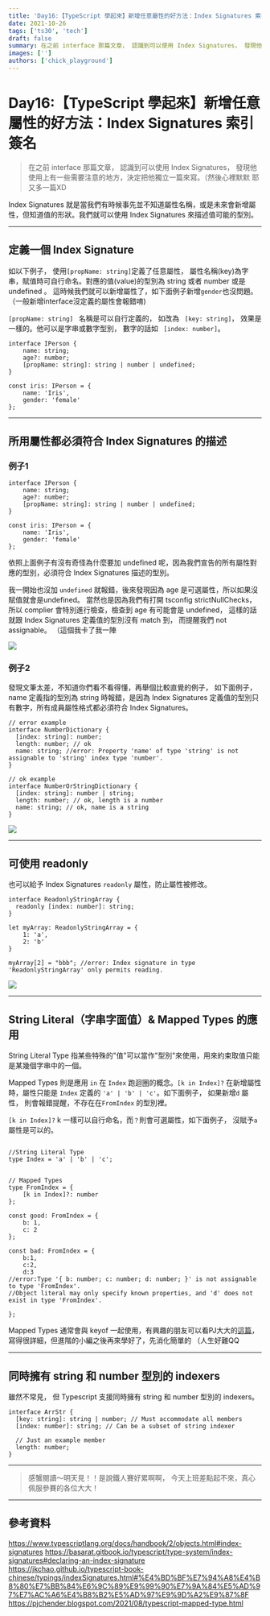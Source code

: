 ```yaml
---
title: 'Day16:【TypeScript 學起來】新增任意屬性的好方法：Index Signatures 索引簽名'
date: 2021-10-26
tags: ['ts30', 'tech']
draft: false
summary: 在之前 interface 那篇文章， 認識到可以使用 Index Signatures， 發現他使用上有一些需要注意的地方，決定把他獨立一篇來寫。（然後心裡默默 耶 又多一篇XD
images: ['']
authors: ['chick_playground']
---
```


# Day16:【TypeScript 學起來】新增任意屬性的好方法：Index Signatures 索引簽名

> 在之前 interface 那篇文章， 認識到可以使用 Index Signatures， 發現他使用上有一些需要注意的地方，決定把他獨立一篇來寫。（然後心裡默默 耶 又多一篇XD

Index Signatures 就是當我們有時候事先並不知道屬性名稱，或是未來會新增屬性，但知道值的形狀。我們就可以使用 Index Signatures 來描述值可能的型別。

---

## 定義一個 Index Signature

如以下例子， 使用`[propName: string]`定義了任意屬性， 屬性名稱(key)為字串，賦值時可自行命名。對應的值(value)的型別為 string 或者 number 或是 undefined 。 這時候我們就可以新增屬性了，如下面例子新增`gender`也沒問題。（一般新增interface沒定義的屬性會報錯唷)

`[propName: string] ` 名稱是可以自行定義的， 如改為 ` [key: string]`， 效果是一樣的。他可以是字串或數字型別， 數字的話如 ` [index: number]`。

```typescript=
interface IPerson {
    name: string;
    age?: number;
    [propName: string]: string | number | undefined;
}

const iris: IPerson = {
    name: 'Iris',
    gender: 'female'
};
```

---

## 所用屬性都必須符合 Index Signatures 的描述

### 例子1

```typescript=
interface IPerson {
    name: string;
    age?: number;
    [propName: string]: string | number | undefined;
}

const iris: IPerson = {
    name: 'Iris',
    gender: 'female'
};
```

依照上面例子有沒有奇怪為什麼要加 undefined 呢，因為我們宣告的所有屬性對應的型別，必須符合 Index Signatures 描述的型別。

我一開始也沒加 `undefined` 就報錯，後來發現因為 age 是可選屬性，所以如果沒賦值就會是undefined。 當然也是因為我們有打開 tsconfig strictNullChecks，所以 complier 會特別進行檢查，檢查到 age 有可能會是 undefined， 這樣的話就跟 Index Signatures 定義值的型別沒有 match 到， 而提醒我們 not assignable。 （這個我卡了我一陣

![](https://i.imgur.com/Ej5J0wk.png)

### 例子2

發現文筆太差，不知道你們看不看得懂，再舉個比較直覺的例子， 如下面例子，name 定義指的型別為 string 時報錯，是因為 Index Signatures 定義值的型別只有數字，所有成員屬性格式都必須符合 Index Signatures。

```typescript=
// error example
interface NumberDictionary {
  [index: string]: number;
  length: number; // ok
  name: string; //error: Property 'name' of type 'string' is not assignable to 'string' index type 'number'.
}

// ok example
interface NumberOrStringDictionary {
  [index: string]: number | string;
  length: number; // ok, length is a number
  name: string; // ok, name is a string
}
```

![](https://i.imgur.com/LtTdbe9.png)

---

## 可使用 readonly

也可以給予 Index Signatures `readonly` 屬性，防止屬性被修改。

```typescript=
interface ReadonlyStringArray {
  readonly [index: number]: string;
}

let myArray: ReadonlyStringArray = {
    1: 'a',
    2: 'b'
}

myArray[2] = "bbb"; //error: Index signature in type 'ReadonlyStringArray' only permits reading.
```

![](https://i.imgur.com/baJDzeF.png)

---

## String Literal（字串字面值）& Mapped Types 的應用

String Literal Type 指某些特殊的"值"可以當作"型別"來使用，用來約束取值只能是某幾個字串中的一個。

Mapped Types 則是應用 `in` 在 `Index` 跑迴圈的概念。`[k in Index]?` 在新增屬性時，屬性只能是 `Index` 定義的 `'a' | 'b' | 'c'`。如下面例子， 如果新增`d` 屬性， 則會報錯提醒，不存在在`FromIndex` 的型別裡。

`[k in Index]?` k 一樣可以自行命名，而`？`則會可選屬性，如下面例子， 沒賦予`a` 屬性是可以的。

```typescript=

//String Literal Type
type Index = 'a' | 'b' | 'c';


// Mapped Types
type FromIndex = {
    [k in Index]?: number
};

const good: FromIndex = {
    b: 1,
    c: 2
};

const bad: FromIndex = {
    b:1,
    c:2,
    d:3
//error:Type '{ b: number; c: number; d: number; }' is not assignable to type 'FromIndex'.
//Object literal may only specify known properties, and 'd' does not exist in type 'FromIndex'.

};
```

Mapped Types 通常會與 keyof 一起使用，有興趣的朋友可以看PJ大大的[這篇](https://pjchender.blogspot.com/2021/08/typescript-mapped-type.html)，寫得很詳細，但進階的小編之後再來學好了，先消化簡單的 （人生好難QQ

---

## 同時擁有 string 和 number 型別的 indexers

雖然不常見， 但 Typescript 支援同時擁有 string 和 number 型別的 indexers。

```typescript=
interface ArrStr {
  [key: string]: string | number; // Must accommodate all members
  [index: number]: string; // Can be a subset of string indexer

  // Just an example member
  length: number;
}
```

---

> 感蟹閱讀～明天見！！是說鐵人賽好累啊啊， 今天上班差點起不來，真心佩服參賽的各位大大！

---

## 參考資料

https://www.typescriptlang.org/docs/handbook/2/objects.html#index-signatures
https://basarat.gitbook.io/typescript/type-system/index-signatures#declaring-an-index-signature
https://jkchao.github.io/typescript-book-chinese/typings/indexSignatures.html#%E4%BD%BF%E7%94%A8%E4%B8%80%E7%BB%84%E6%9C%89%E9%99%90%E7%9A%84%E5%AD%97%E7%AC%A6%E4%B8%B2%E5%AD%97%E9%9D%A2%E9%87%8F
https://pjchender.blogspot.com/2021/08/typescript-mapped-type.html
